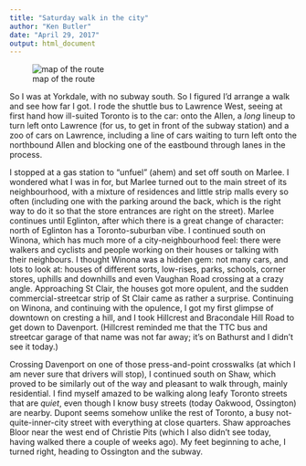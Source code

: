 ```yaml
---
title: "Saturday walk in the city"
author: "Ken Butler"
date: "April 29, 2017"
output: html_document
---
```


![map of the route](https://scontent-yyz1-1.xx.fbcdn.net/v/t1.0-9/18198260_10155257583714805_7151285938864367693_n.jpg?oh=861c1c4ed92f4a791c545740559f94d0&oe=59BB8163)


So I was at Yorkdale, with no subway south. So I figured I'd arrange a walk and see how far I got. I rode the shuttle bus to Lawrence West, seeing at first hand how ill-suited Toronto is to the car: onto the Allen, a *long* lineup to turn left onto Lawrence (for us, to get in front of the subway station) and a zoo of cars on Lawrence, including a line of cars waiting to turn left onto the northbound Allen and blocking one of the eastbound through lanes in the process.

I stopped at a gas station to "unfuel" (ahem) and set off south on Marlee. I wondered what I was in for, but Marlee turned out to the main street of its neighbourhood, with a mixture of residences and little strip malls every so often (including one with the parking around the back, which is the right way to do it so that the store entrances are right on the street). Marlee continues until Eglinton, after which there is a great change of character: north of Eglinton has a Toronto-suburban vibe. I continued south on Winona, which has much more of a city-neighbourhood feel: there were walkers and cyclists and people working on their houses or talking with their neighbours. I thought Winona was a hidden gem: not many cars, and lots to look at: houses of different sorts, low-rises, parks, schools, corner stores, uphills and downhills and even Vaughan Road crossing at a crazy angle. Approaching St Clair, the houses got more opulent, and the sudden commercial-streetcar strip of St Clair came as rather a surprise. Continuing on Winona, and continuing with the opulence, I got my first glimpse of downtown on cresting a hill, and I took Hillcrest and Bracondale Hill Road to get down to Davenport. (Hillcrest reminded me that the TTC bus and streetcar garage of that name was not far away; it's on Bathurst and I didn't see it today.)

Crossing Davenport on one of those press-and-point crosswalks (at which I am never sure that drivers will stop), I continued south on Shaw, which proved to be similarly out of the way and pleasant to walk through, mainly residential. I find myself amazed to be walking along leafy Toronto streets that are *quiet*, even though I know busy streets (today Oakwood, Ossington) are nearby. Dupont seems somehow unlike the rest of Toronto, a busy not-quite-inner-city street with everything at close quarters. Shaw approaches Bloor near the west end of Christie Pits (which I also didn't see today, having walked there a couple of weeks ago). My feet beginning to ache, I turned right, heading to Ossington and the subway.
